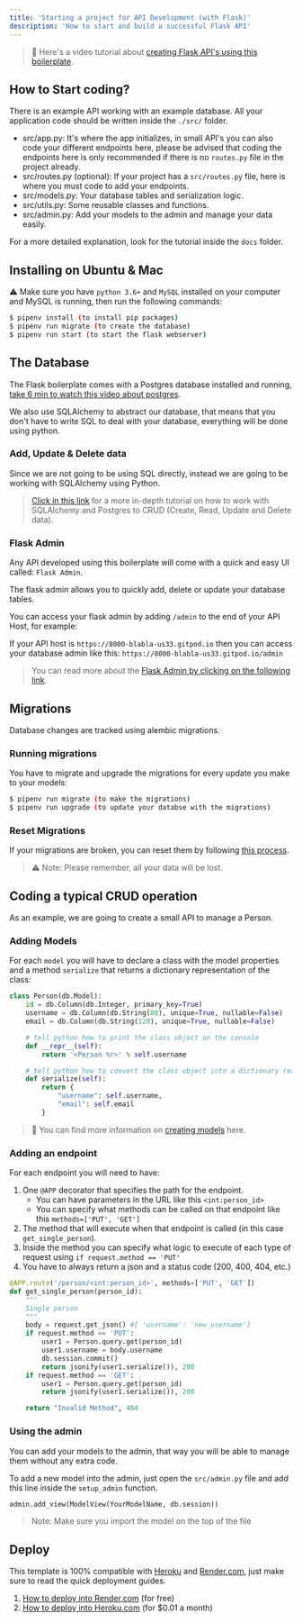```yaml
---
title: 'Starting a project for API Development (with Flask)'
description: 'How to start and build a successful Flask API'
---
```


> 🎥 Here's a video tutorial about [creating Flask API's using this boilerplate](https://youtu.be/ORxQ-K3BzQA).

## How to Start coding?

There is an example API working with an example database. All your application code should be written inside the `./src/` folder.

- src/app.py: It's where the app initializes, in small API's you can also code your different endpoints here, please be advised that coding the endpoints here is only recommended if there is no `routes.py` file in the project already.
- src/routes.py (optional): If your project has a `src/routes.py` file, here is where you must code to add your endpoints.
- src/models.py: Your database tables and serialization logic.
- src/utils.py: Some reusable classes and functions.
- src/admin.py: Add your models to the admin and manage your data easily.

For a more detailed explanation, look for the tutorial inside the `docs` folder.

## Installing on Ubuntu & Mac

⚠️ Make sure you have `python 3.6+` and `MySQL` installed on your computer and MySQL is running, then run the following commands:
```sh
$ pipenv install (to install pip packages)
$ pipenv run migrate (to create the database)
$ pipenv run start (to start the flask webserver)
```

## The Database

The Flask boilerplate comes with a Postgres database installed and running, [take 6 min to watch this video about postgres](https://www.youtube.com/watch?v=S4VRl1BOYGY).

We also use SQLAlchemy to abstract our database, that means that you don't have to write SQL to deal with your database, everything will be done using python.

### Add, Update & Delete data

Since we are not going to be using SQL directly, instead we are going to be working with SQLAlchemy using Python.

> [Click in this link](/backend/database) for a more in-depth tutorial on how to work with SQLAlchemy and Postgres to CRUD (Create, Read, Update and Delete data).

### Flask Admin

Any API developed using this boilerplate will come with a quick and easy UI called: `Flask Admin`.

The flask admin allows you to quickly add, delete or update your database tables.

You can access your flask admin by adding `/admin` to the end of your API Host, for example:

If your API host is `https://8000-blabla-us33.gitpod.io` then you can access your database admin like this: `https://8000-blabla-us33.gitpod.io/admin`

> You can read more about the [Flask Admin by clicking on the following link](/backend/flask-admin).

## Migrations

Database changes are tracked using alembic migrations.

### Running migrations

You have to migrate and upgrade the migrations for every update you make to your models:

```bash
$ pipenv run migrate (to make the migrations)
$ pipenv run upgrade (to update your databse with the migrations)
```

### Reset Migrations

If your migrations are broken, you can reset them by following [this process](/backend/reset-migrations). 

> ⚠️ Note: Please remember, all your data will be lost.

## Coding a typical CRUD operation

As an example, we are going to create a small API to manage a Person.

### Adding Models

For each `model` you will have to declare a class with the model properties and a method `serialize` that returns a dictionary representation of the class:

```py
class Person(db.Model):
    id = db.Column(db.Integer, primary_key=True)
    username = db.Column(db.String(80), unique=True, nullable=False)
    email = db.Column(db.String(120), unique=True, nullable=False)

    # tell python how to print the class object on the console
    def __repr__(self):
        return '<Person %r>' % self.username

    # tell python how to convert the class object into a dictionary ready to jsonify
    def serialize(self):
        return {
            "username": self.username,
            "email": self.email
        }
```

> 📝 You can find more information on [creating models](/backend/database#creating-the-models) here.

### Adding an endpoint

For each endpoint you will need to have:
1. One `@APP` decorator that specifies the path for the endpoint.
    - You can have parameters in the URL like this `<int:person_id>`
    - You can specify what methods can be called on that endpoint like this `methods=['PUT', 'GET']`
2. The method that will execute when that endpoint is called (in this case `get_single_person`).
3. Inside the method you can specify what logic to execute of each type of request using `if request.method == 'PUT'`
4. You have to always return a json and a status code (200, 400, 404, etc.)

```py
@APP.route('/person/<int:person_id>', methods=['PUT', 'GET'])
def get_single_person(person_id):
    """
    Single person
    """
    body = request.get_json() #{ 'username': 'new_username'}
    if request.method == 'PUT':
        user1 = Person.query.get(person_id)
        user1.username = body.username
        db.session.commit()
        return jsonify(user1.serialize()), 200
    if request.method == 'GET':
        user1 = Person.query.get(person_id)
        return jsonify(user1.serialize()), 200

    return "Invalid Method", 404
```

### Using the admin

You can add your models to the admin, that way you will be able to manage them without any extra code.

To add a new model into the admin, just open the `src/admin.py` file and add this line inside the `setup_admin` function.

```python
admin.add_view(ModelView(YourModelName, db.session))
```

> Note: Make sure you import the model on the top of the file

## Deploy 

This template is 100% compatible with [Heroku](https://www.heroku.com/) and [Render.com](https://www.render.com), just make sure to read the quick deployment guides.

1. [How to deploy into Render.com](/deploy/render) (for free)
2. [How to deploy into Heroku.com](/deploy/heroku-postgress) (for $0.01 a month)

